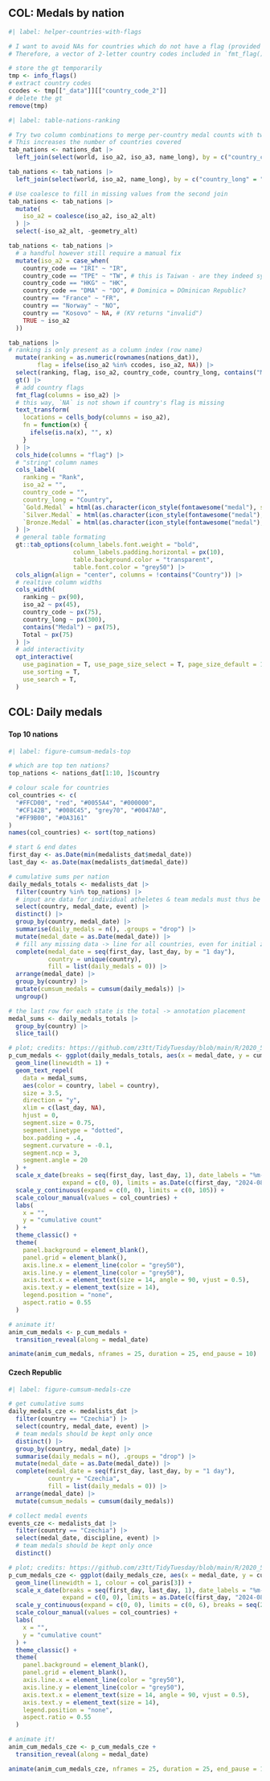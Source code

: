 ## COL: Medals by nation {width="50%"}

```r
#| label: helper-countries-with-flags

# I want to avoid NAs for countries which do not have a flag (provided by `fmt_flag()`)
# Therefore, a vector of 2-letter country codes included in `fmt_flag()` is needed

# store the gt temporarily
tmp <- info_flags()
# extract country codes
ccodes <- tmp[["_data"]][["country_code_2"]]
# delete the gt
remove(tmp)
```

<!-- Total counts? I.e, team of four contributer four medals even if it was a single medal ceremony.  -->


```r
#| label: table-nations-ranking

# Try two column combinations to merge per-country medal counts with two-letter country codes
# This increases the number of countries covered
tab_nations <- nations_dat |> 
  left_join(select(world, iso_a2, iso_a3, name_long), by = c("country_code" = "iso_a3"))

tab_nations <- tab_nations |> 
  left_join(select(world, iso_a2, name_long), by = c("country_long" = "name_long"), suffix = c("", "_alt"))

# Use coalesce to fill in missing values from the second join
tab_nations <- tab_nations |> 
  mutate(
    iso_a2 = coalesce(iso_a2, iso_a2_alt)
  ) |> 
  select(-iso_a2_alt, -geometry_alt)

tab_nations <- tab_nations |> 
  # a handful however still require a manual fix
  mutate(iso_a2 = case_when(
    country_code == "IRI" ~ "IR",
    country_code == "TPE" ~ "TW", # this is Taiwan - are they indeed synonyms?
    country_code == "HKG" ~ "HK",
    country_code == "DMA" ~ "DO", # Dominica = DOminican Republic?
    country == "France" ~ "FR",
    country == "Norway" ~ "NO",
    country == "Kosovo" ~ NA, # (KV returns "invalid")
    TRUE ~ iso_a2
  ))

tab_nations |> 
# ranking is only present as a column index (row name)
  mutate(ranking = as.numeric(rownames(nations_dat)),
        flag = ifelse(iso_a2 %in% ccodes, iso_a2, NA)) |> 
  select(ranking, flag, iso_a2, country_code, country_long, contains("Medal"), Total) |> 
  gt() |> 
  # add country flags
  fmt_flag(columns = iso_a2) |> 
  # this way, `NA` is not shown if country's flag is missing
  text_transform(
    locations = cells_body(columns = iso_a2),
    fn = function(x) {
      ifelse(is.na(x), "", x)
    }
  ) |> 
  cols_hide(columns = "flag") |> 
  # "string" column names
  cols_label(
    ranking = "Rank", 
    iso_a2 = "", 
    country_code = "", 
    country_long = "Country",
    `Gold.Medal` = html(as.character(icon_style(fontawesome("medal"), scale = 1.75, fill = col_medals["Gold"]))),
    `Silver.Medal` = html(as.character(icon_style(fontawesome("medal"), scale = 1.75, fill = col_medals["Silver"]))),
    `Bronze.Medal` = html(as.character(icon_style(fontawesome("medal"), scale = 1.75, fill = col_medals["Bronze"])))
  ) |> 
  # general table formating
  gt::tab_options(column_labels.font.weight = "bold",
                  column_labels.padding.horizontal = px(10),
                  table.background.color = "transparent",
                  table.font.color = "grey50") |> 
  cols_align(align = "center", columns = !contains("Country")) |> 
  # realtive column widths
  cols_width(
    ranking ~ px(90),
    iso_a2 ~ px(45),
    country_code ~ px(75),
    country_long ~ px(300),
    contains("Medal") ~ px(75),
    Total ~ px(75)
  ) |>
  # add interactivity
  opt_interactive(
    use_pagination = T, use_page_size_select = T, page_size_default = 10,
    use_sorting = T,
    use_search = T,
  )
```

## COL: Daily medals

### {.tabset}

#### Top 10 nations
```r
#| label: figure-cumsum-medals-top

# which are top ten nations?
top_nations <- nations_dat[1:10, ]$country

# colour scale for countries
col_countries <- c(
  "#FFCD00", "red", "#0055A4", "#000000",
  "#CF142B", "#008C45", "grey70", "#0047A0",
  "#FF9B00", "#0A3161"
)
names(col_countries) <- sort(top_nations)

# start & end dates
first_day <- as.Date(min(medalists_dat$medal_date))
last_day <- as.Date(max(medalists_dat$medal_date))

# cumulative sums per nation
daily_medals_totals <- medalists_dat |> 
  filter(country %in% top_nations) |> 
  # input are data for individual atheletes & team medals must thus be kept only once
  select(country, medal_date, event) |> 
  distinct() |> 
  group_by(country, medal_date) |> 
  summarise(daily_medals = n(), .groups = "drop") |> 
  mutate(medal_date = as.Date(medal_date)) |> 
  # fill any missing data -> line for all countries, even for initial zero counts
  complete(medal_date = seq(first_day, last_day, by = "1 day"),
           country = unique(country),
           fill = list(daily_medals = 0)) |> 
  arrange(medal_date) |> 
  group_by(country) |> 
  mutate(cumsum_medals = cumsum(daily_medals)) |> 
  ungroup()

# the last row for each state is the total -> annotation placement
medal_sums <- daily_medals_totals |> 
  group_by(country) |> 
  slice_tail()

# plot; credits: https://github.com/z3tt/TidyTuesday/blob/main/R/2020_52_BigMacIndex.Rmd
p_cum_medals <- ggplot(daily_medals_totals, aes(x = medal_date, y = cumsum_medals, group = country, colour = country)) +
  geom_line(linewidth = 1) +
  geom_text_repel(
    data = medal_sums,
    aes(color = country, label = country),
    size = 3.5,
    direction = "y",
    xlim = c(last_day, NA),
    hjust = 0,
    segment.size = 0.75,
    segment.linetype = "dotted",
    box.padding = .4,
    segment.curvature = -0.1,
    segment.ncp = 3,
    segment.angle = 20
  ) +
  scale_x_date(breaks = seq(first_day, last_day, 1), date_labels = "%m-%d",
               expand = c(0, 0), limits = as.Date(c(first_day, "2024-08-14"))) +
  scale_y_continuous(expand = c(0, 0), limits = c(0, 105)) +
  scale_colour_manual(values = col_countries) +
  labs(
    x = "",
    y = "cumulative count"
  ) +
  theme_classic() +
  theme(
    panel.background = element_blank(),
    panel.grid = element_blank(),
    axis.line.x = element_line(color = "grey50"),
    axis.line.y = element_line(color = "grey50"),
    axis.text.x = element_text(size = 14, angle = 90, vjust = 0.5),
    axis.text.y = element_text(size = 14),
    legend.position = "none",
    aspect.ratio = 0.55
  )

# animate it!
anim_cum_medals <- p_cum_medals +
  transition_reveal(along = medal_date)

animate(anim_cum_medals, nframes = 25, duration = 25, end_pause = 10)
```


#### Czech Republic

```r
#| label: figure-cumsum-medals-cze

# get cumulative sums
daily_medals_cze <- medalists_dat |> 
  filter(country == "Czechia") |> 
  select(country, medal_date, event) |> 
  # team medals should be kept only once
  distinct() |> 
  group_by(country, medal_date) |> 
  summarise(daily_medals = n(), .groups = "drop") |> 
  mutate(medal_date = as.Date(medal_date)) |> 
  complete(medal_date = seq(first_day, last_day, by = "1 day"),
           country = "Czechia",
           fill = list(daily_medals = 0)) |>
  arrange(medal_date) |> 
  mutate(cumsum_medals = cumsum(daily_medals))

# collect medal events
events_cze <- medalists_dat |> 
  filter(country == "Czechia") |> 
  select(medal_date, discipline, event) |> 
  # team medals should be kept only once
  distinct()

# plot; credits: https://github.com/z3tt/TidyTuesday/blob/main/R/2020_52_BigMacIndex.Rmd
p_cum_medals_cze <- ggplot(daily_medals_cze, aes(x = medal_date, y = cumsum_medals, group = country)) +
  geom_line(linewidth = 1, colour = col_paris[3]) +
  scale_x_date(breaks = seq(first_day, last_day, 1), date_labels = "%m-%d",
               expand = c(0, 0), limits = as.Date(c(first_day, "2024-08-14"))) +
  scale_y_continuous(expand = c(0, 0), limits = c(0, 6), breaks = seq(2, 6, 2)) +
  scale_colour_manual(values = col_countries) +
  labs(
    x = "",
    y = "cumulative count"
  ) +
  theme_classic() +
  theme(
    panel.background = element_blank(),
    panel.grid = element_blank(),
    axis.line.x = element_line(color = "grey50"),
    axis.line.y = element_line(color = "grey50"),
    axis.text.x = element_text(size = 14, angle = 90, vjust = 0.5),
    axis.text.y = element_text(size = 14),
    legend.position = "none",
    aspect.ratio = 0.55
  )

# animate it!
anim_cum_medals_cze <- p_cum_medals_cze +
  transition_reveal(along = medal_date)

animate(anim_cum_medals_cze, nframes = 25, duration = 25, end_pause = 10)
```
